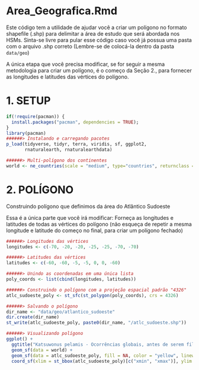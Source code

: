 # Area_Geografica.Rmd

Este código tem a utilidade de ajudar você a criar um polígono no formato shapefile (.shp) para delimitar a área de estudo que será abordada nos HSMs. Sinta-se livre para pular esse código caso você já possua uma pasta com o arquivo .shp correto (Lembre-se de colocá-la dentro da pasta `data/geo`)

A única etapa que você precisa modificar, se for seguir a mesma metodologia para criar um polígono, é o começo da Seção 2., para fornecer as longitudes e latitudes das vértices do polígono.

# 1. SETUP

```r
if(!require(pacman)) {
  install.packages("pacman", dependencies = TRUE);
}
library(pacman)
######> Instalando e carregando pacotes
p_load(tidyverse, tidyr, terra, viridis, sf, ggplot2, 
       rnaturalearth, rnaturalearthdata)

######> Multi-polígono dos continentes
world <- ne_countries(scale = "medium", type="countries", returnclass = "sf")
```

# 2. POLÍGONO

Construindo polígono que definimos da área do Atlântico Sudoeste

Essa é a única parte que você irá modificar: Forneça as longitudes e latitudes de todas as vértices do polígono (não esqueça de repetir a mesma longitude e latitude do começo no final, para criar um polígono fechado)

```r
######> Longitudes das vértices
longitudes <- c(-70, -20, -20, -25, -25, -70, -70)

######> Latitudes das vértices
latitudes <- c(-60, -60, -5, -5, 0, 0, -60)
```

```r
######> Unindo as coordenadas em uma única lista
poly_coords <- list(cbind(longitudes, latitudes))

######> Construindo o polígono com a projeção espacial padrão "4326"
atlc_sudoeste_poly <- st_sfc(st_polygon(poly_coords), crs = 4326)

######> Salvando o polígono
dir_name <- "data/geo/atlantico_sudoeste"
dir.create(dir_name)
st_write(atlc_sudoeste_poly, paste0(dir_name, "/atlc_sudoeste.shp"))
```

```r
######> Visualizando polígono
ggplot() +
  ggtitle("Katsuwonus pelamis - Ocorrências globais, antes de serem filtradas") +
  geom_sf(data = world) +
  geom_sf(data = atlc_sudoeste_poly, fill = NA, color = "yellow", linewidth = 1) +
  coord_sf(xlim = st_bbox(atlc_sudoeste_poly)[c("xmin", "xmax")], ylim = st_bbox(atlc_sudoeste_poly)[c("ymin", "ymax")])
```